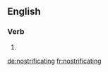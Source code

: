 ==English==

===Verb===
{{head|en}}

# {{present participle of|nostrificate|lang=en}}

[[de:nostrificating]]
[[fr:nostrificating]]